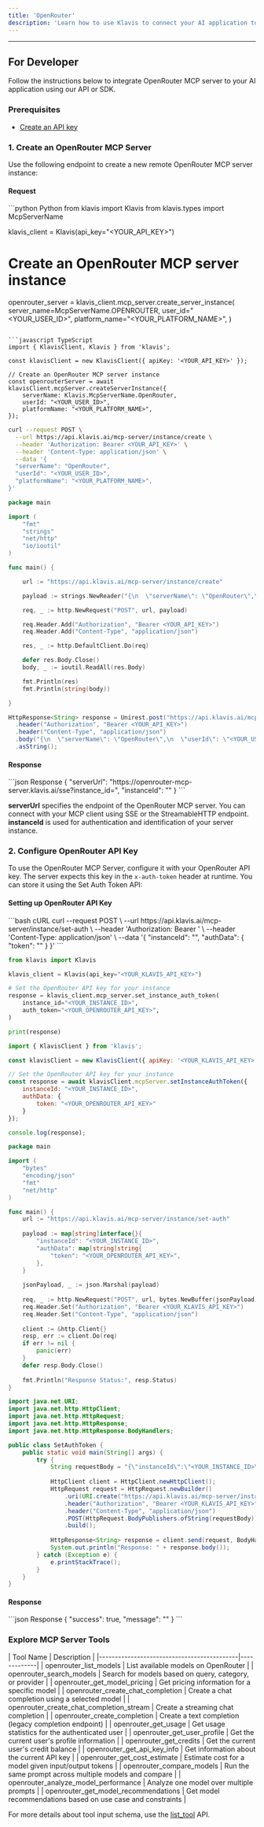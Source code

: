 ```yaml
---
title: 'OpenRouter'
description: 'Learn how to use Klavis to connect your AI application to OpenRouter MCP Server'
---
```



<NoCodeSnippet />

---

## For Developer

Follow the instructions below to integrate OpenRouter MCP server to your AI application using our API or SDK.

### Prerequisites

- [Create an API key](https://www.klavis.ai/home/api-keys)

### 1. Create an OpenRouter MCP Server

Use the following endpoint to create a new remote OpenRouter MCP server instance:

#### Request
<CodeGroup>
```python Python
from klavis import Klavis
from klavis.types import McpServerName

klavis_client = Klavis(api_key="<YOUR_API_KEY>")

# Create an OpenRouter MCP server instance
openrouter_server = klavis_client.mcp_server.create_server_instance(
    server_name=McpServerName.OPENROUTER,
    user_id="<YOUR_USER_ID>",
    platform_name="<YOUR_PLATFORM_NAME>",
)
```

```javascript TypeScript
import { KlavisClient, Klavis } from 'klavis';

const klavisClient = new KlavisClient({ apiKey: '<YOUR_API_KEY>' });

// Create an OpenRouter MCP server instance
const openrouterServer = await klavisClient.mcpServer.createServerInstance({
    serverName: Klavis.McpServerName.OpenRouter,
    userId: "<YOUR_USER_ID>",
    platformName: "<YOUR_PLATFORM_NAME>",
});
```

```bash cURL
curl --request POST \
  --url https://api.klavis.ai/mcp-server/instance/create \
  --header 'Authorization: Bearer <YOUR_API_KEY>' \
  --header 'Content-Type: application/json' \
  --data '{
  "serverName": "OpenRouter",
  "userId": "<YOUR_USER_ID>",
  "platformName": "<YOUR_PLATFORM_NAME>",
}'
```

```go Go
package main

import (
    "fmt"
    "strings"
    "net/http"
    "io/ioutil"
)

func main() {

    url := "https://api.klavis.ai/mcp-server/instance/create"

    payload := strings.NewReader("{\n  \"serverName\": \"OpenRouter\",\n  \"userId\": \"<YOUR_USER_ID>\",\n  \"platformName\": \"<YOUR_PLATFORM_NAME>\",\n}")

    req, _ := http.NewRequest("POST", url, payload)

    req.Header.Add("Authorization", "Bearer <YOUR_API_KEY>")
    req.Header.Add("Content-Type", "application/json")

    res, _ := http.DefaultClient.Do(req)

    defer res.Body.Close()
    body, _ := ioutil.ReadAll(res.Body)

    fmt.Println(res)
    fmt.Println(string(body))

}
```

```java Java
HttpResponse<String> response = Unirest.post("https://api.klavis.ai/mcp-server/instance/create")
  .header("Authorization", "Bearer <YOUR_API_KEY>")
  .header("Content-Type", "application/json")
  .body("{\n  \"serverName\": \"OpenRouter\",\n  \"userId\": \"<YOUR_USER_ID>\",\n  \"platformName\": \"<YOUR_PLATFORM_NAME>\",\n}")
  .asString();
```
</CodeGroup>

#### Response
<CodeGroup>
```json Response
{
  "serverUrl": "https://openrouter-mcp-server.klavis.ai/sse?instance_id=<instance-id>",
  "instanceId": "<instance-id>"
}
```
</CodeGroup>

<Check>**serverUrl** specifies the endpoint of the OpenRouter MCP server. You can connect with your MCP client using SSE or the StreamableHTTP endpoint.</Check>
<Note>**instanceId** is used for authentication and identification of your server instance.</Note>

### 2. Configure OpenRouter API Key

To use the OpenRouter MCP Server, configure it with your OpenRouter API key. The server expects this key in the `x-auth-token` header at runtime. You can store it using the Set Auth Token API:

#### Setting up OpenRouter API Key

<CodeGroup>
```bash cURL
curl --request POST \
  --url https://api.klavis.ai/mcp-server/instance/set-auth \
  --header 'Authorization: Bearer <YOUR_KLAVIS_API_KEY>' \
  --header 'Content-Type: application/json' \
  --data '{
  "instanceId": "<YOUR_INSTANCE_ID>",
  "authData": {
    "token": "<YOUR_OPENROUTER_API_KEY>"
  }
}'
```

```python Python
from klavis import Klavis

klavis_client = Klavis(api_key="<YOUR_KLAVIS_API_KEY>")

# Set the OpenRouter API key for your instance
response = klavis_client.mcp_server.set_instance_auth_token(
    instance_id="<YOUR_INSTANCE_ID>",
    auth_token="<YOUR_OPENROUTER_API_KEY>",
)

print(response)
```

```javascript TypeScript
import { KlavisClient } from 'klavis';

const klavisClient = new KlavisClient({ apiKey: '<YOUR_KLAVIS_API_KEY>' });

// Set the OpenRouter API key for your instance
const response = await klavisClient.mcpServer.setInstanceAuthToken({
    instanceId: "<YOUR_INSTANCE_ID>",
    authData: {
        token: "<YOUR_OPENROUTER_API_KEY>"
    }
});

console.log(response);
```

```go Go
package main

import (
    "bytes"
    "encoding/json"
    "fmt"
    "net/http"
)

func main() {
	url := "https://api.klavis.ai/mcp-server/instance/set-auth"
    
    payload := map[string]interface{}{
        "instanceId": "<YOUR_INSTANCE_ID>",
        "authData": map[string]string{
            "token": "<YOUR_OPENROUTER_API_KEY>",
        },
    }
    
    jsonPayload, _ := json.Marshal(payload)
    
    req, _ := http.NewRequest("POST", url, bytes.NewBuffer(jsonPayload))
    req.Header.Set("Authorization", "Bearer <YOUR_KLAVIS_API_KEY>")
    req.Header.Set("Content-Type", "application/json")
    
    client := &http.Client{}
    resp, err := client.Do(req)
    if err != nil {
        panic(err)
    }
    defer resp.Body.Close()
    
    fmt.Println("Response Status:", resp.Status)
}
```

```java Java
import java.net.URI;
import java.net.http.HttpClient;
import java.net.http.HttpRequest;
import java.net.http.HttpResponse;
import java.net.http.HttpResponse.BodyHandlers;

public class SetAuthToken {
    public static void main(String[] args) {
        try {
            String requestBody = "{\"instanceId\":\"<YOUR_INSTANCE_ID>\",\"authData\":{\"token\":\"<YOUR_OPENROUTER_API_KEY>\"}}";
            
            HttpClient client = HttpClient.newHttpClient();
            HttpRequest request = HttpRequest.newBuilder()
                .uri(URI.create("https://api.klavis.ai/mcp-server/instance/set-auth"))
                .header("Authorization", "Bearer <YOUR_KLAVIS_API_KEY>")
                .header("Content-Type", "application/json")
                .POST(HttpRequest.BodyPublishers.ofString(requestBody))
                .build();
                
            HttpResponse<String> response = client.send(request, BodyHandlers.ofString());
            System.out.println("Response: " + response.body());
        } catch (Exception e) {
            e.printStackTrace();
        }
    }
}
```
</CodeGroup>

#### Response
<CodeGroup>
```json Response
{
  "success": true,
  "message": "<string>"
}
```
</CodeGroup>

### Explore MCP Server Tools

<Accordion title="Tools Information">
| Tool Name                                  | Description |
|--------------------------------------------|-------------|
| openrouter_list_models                     | List available models on OpenRouter |
| openrouter_search_models                   | Search for models based on query, category, or provider |
| openrouter_get_model_pricing               | Get pricing information for a specific model |
| openrouter_create_chat_completion          | Create a chat completion using a selected model |
| openrouter_create_chat_completion_stream   | Create a streaming chat completion |
| openrouter_create_completion               | Create a text completion (legacy completion endpoint) |
| openrouter_get_usage                       | Get usage statistics for the authenticated user |
| openrouter_get_user_profile                | Get the current user's profile information |
| openrouter_get_credits                     | Get the current user's credit balance |
| openrouter_get_api_key_info                | Get information about the current API key |
| openrouter_get_cost_estimate               | Estimate cost for a model given input/output tokens |
| openrouter_compare_models                  | Run the same prompt across multiple models and compare |
| openrouter_analyze_model_performance       | Analyze one model over multiple prompts |
| openrouter_get_model_recommendations       | Get model recommendations based on use case and constraints |
</Accordion>

<Note>For more details about tool input schema, use the [list_tool](https://docs.klavis.ai/api-reference/mcp-server/list-tools) API.</Note>


